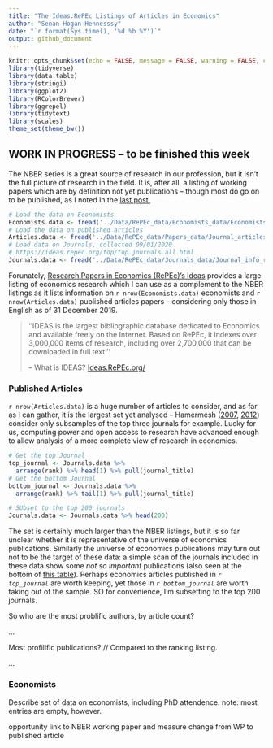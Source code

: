 ```yaml
---
title: "The Ideas.RePEc Listings of Articles in Economics"
author: "Senan Hogan-Hennesssy"
date: "`r format(Sys.time(), '%d %b %Y')`"
output: github_document
---
```

```r
knitr::opts_chunk$set(echo = FALSE, message = FALSE, warning = FALSE, cache = F, fig.align = 'center')
library(tidyverse)
library(data.table)
library(stringi)
library(ggplot2)
library(RColorBrewer)
library(ggrepel)
library(tidytext)
library(scales)
theme_set(theme_bw())
```

## WORK IN PROGRESS -- to be finished this week

The NBER series is a great source of research in our profession, but it isn't the full picture of research in the field.
It is, after all, a listing of working papers which are by definition not yet publications -- though most do go on to be published,
as I noted in the [last post.](https://github.com/shoganhennessy/Econ_text_data/blob/master/Blog_post_exploration/1_NBER_working_papers.md)

```r
# Load the data on Economists
Economists.data <- fread('../Data/RePEc_data/Economists_data/Economists_repec_data.csv')
# Load the data on published articles
Articles.data <- fread('../Data/RePEc_data/Papers_data/Journal_articles_repec.csv')
# Load data on Journals, collected 09/01/2020
# https://ideas.repec.org/top/top.journals.all.html
Journals.data <- fread('../Data/RePEc_data/Journals_data/Journal_info_repec.csv')
```
Forunately, [Research Papers in Economics (RePEc)'s Ideas](https://ideas.repec.org/) provides a large listing of economics research which I can use as a complement to the NBER listings as it lists information on `r nrow(Economists.data)` economists 
and `r nrow(Articles.data)` published articles papers -- considering only those in English as of 31 December 2019.

> ''IDEAS is the largest bibliographic database dedicated to Economics and available freely on the Internet. 
> Based on RePEc, it indexes over 3,000,000 items of research, including over 2,700,000 that can be downloaded in full text.''
> 
> -- What is IDEAS?  [Ideas.RePEc.org/](https://ideas.repec.org/) 


### Published Articles

`r nrow(Articles.data)` is a huge number of articles to consider, and as far as I can gather, it is the
largest set yet analysed -- Hamermesh ([2007](https://www.nber.org/papers/w6761),
[2012](https://www.nber.org/papers/w18635)) consider only subsamples of the top three journals for example.
Lucky for us, computing power and open access to research
have advanced enough to allow analysis of a more complete view of research in economics.

```r
# Get the top Journal
top_journal <- Journals.data %>% 
  arrange(rank) %>% head(1) %>% pull(journal_title)
# Get the bottom Journal
bottom_journal <- Journals.data %>% 
  arrange(rank) %>% tail(1) %>% pull(journal_title)

# SUbset to the top 200 journals
Journals.data <- Journals.data %>% head(200)
```
The set is certainly much larger than the NBER listings, but it is so far unclear whether it is 
representative of the universe of economics publications.
Similarly the universe of economics publications may turn out not to be the target of these data:
a simple scan of the journals included in these data show some *not so important*
publications (also seen at the bottom of [this table](https://ideas.repec.org/top/top.journals.all.html)).
Perhaps economics articles published in *`r top_journal`* are worth keeping, 
yet those in *`r bottom_journal`* are worth taking out of the sample.
SO for convenience, I'm subsetting to the top 200 journals.






So who are the most problific authors, by article count?

...


Most profilific publications?  // Compared to the ranking listing.

...





### Economists

Describe set of data on economists, including PhD attendence.
note: most entries are empty, however.




opportunity link to NBER working paper and measure change from WP to published article

